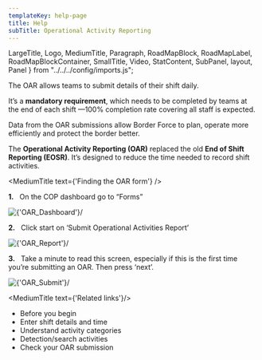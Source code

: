 ```yaml
---
templateKey: help-page
title: Help
subTitle: Operational Activity Reporting
---
```

LargeTitle, Logo, MediumTitle, Paragraph, RoadMapBlock, RoadMapLabel, RoadMapBlockContainer, SmallTitle, Video, StatContent,
SubPanel, layout, Panel } from "../../../config/imports.js";

The OAR allows teams to submit details of their shift daily.

It’s a **mandatory requirement**, which needs to be completed by teams at the end of each shift —100% completion rate covering all staff is expected.

Data from the OAR submissions allow Border Force to plan, operate more efficiently and protect the border better.

The **Operational Activity Reporting (OAR)** replaced the old **End of Shift Reporting (EOSR)**. It’s designed to reduce the time needed to record shift activities.

<MediumTitle text={'Finding the OAR form'} />

**1.** &nbsp; On the COP dashboard go to “Forms”

<div style={{marginBottom: "20px"}}>
    <Image source={'/images/help/oar/FindingOAR/dashboard.png'} alt={'OAR_Dashboard'}/>
</div>

**2.** &nbsp; Click start on ‘Submit Operational Activities Report’

<div style={{marginBottom: "20px"}}>
    <Image source={'/images/help/oar/FindingOAR/report.png'} alt={'OAR_Report'}/>
</div>

**3.** &nbsp; Take a minute to read this screen, especially if this is the first time you’re submitting an OAR. Then press ‘next’.

<div style={{marginBottom: "20px"}}>
    <Image source={'/images/help/oar/FindingOAR/submit.png'} alt={'OAR_Submit'}/>
</div>


<MediumTitle text={'Related links'}/>

<ul class="govuk-list govuk-list--bullet">
	<li><Link class="govuk-link" to="/help/oar/oar-before-you-begin-your-oar/">Before you begin</Link></li>
	<li><Link class="govuk-link" to="/help/oar/oar-entering-shift-details-and-time/">Enter shift details and time</Link></li>
	<li><Link class="govuk-link" to="/help/oar/oar-understanding-activity-categories/">Understand activity categories</Link></li>
    <li><Link class="govuk-link" to="/help/oar/oar-detection-search-activities/">Detection/search activities</Link></li>
    <li><Link class="govuk-link" to="/help/oar/oar-checking-your-oar-submission/">Check your OAR submission</Link></li>
</ul>